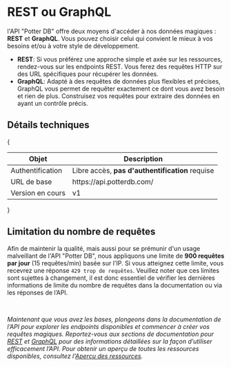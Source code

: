 
# REST ou GraphQL
l'API "Potter DB" offre deux moyens d'accéder à nos données magiques :  **REST** et **GraphQL**. Vous pouvez choisir celui qui convient le mieux à vos besoins et/ou à votre style de développement.
- **REST**: Si vous préférez une approche simple et axée sur les ressources, rendez-vous sur les endpoints REST. Vous ferez des requêtes HTTP sur des URL spécifiques pour récupérer les données.
- **GraphQL**: Adapté à des requêtes de données plus flexibles et précises, GraphQL vous permet de requêter exactement ce dont vous avez besoin et rien de plus. Construisez vos requêtes pour extraire des données en ayant un contrôle précis.

## Détails techniques
{
<table>
  <thead>
    <tr>
      <th>Objet</th>
      <th>Description</th>
    </tr>
  </thead>
  <tbody>
    <tr>
      <td>Authentification</td>
      <td>Libre accès, <b>pas d'authentification</b> requise</td>
    </tr>
    <tr>
      <td>URL de base</td>
      <td>
        https://api.potterdb.com/
      </td>
    </tr>
    <tr>
      <td>Version en cours</td>
      <td>v1</td>
    </tr>
  </tbody>
</table>
}

## Limitation du nombre de requêtes

Afin de maintenir la qualité, mais aussi pour se prémunir d'un usage malveillant de l'API "Potter DB", nous appliquons une limite de **900 requêtes par jour** (15 requêtes/min) basée sur l'IP. Si vous atteignez cette limite, vous recevrez une réponse `429 trop de requêtes`.
Veuillez noter que ces limites sont sujettes à changement, il est donc essentiel de vérifier les dernières informations de limite du nombre de requêtes dans la documentation ou via les réponses de l’API.

<br />

_Maintenant que vous avez les bases, plongeons dans la documentation de l’API pour explorer les endpoints disponibles et commencer à créer vos requêtes magiques.
Reportez-vous aux sections de documentation pour [REST](/apis/rest) et [GraphQL](apis/graphql) pour des informations détaillées sur la façon d’utiliser efficacement l’API.
Pour obtenir un aperçu de toutes les ressources disponibles, consultez l'[Aperçu des ressources](/ressources)._